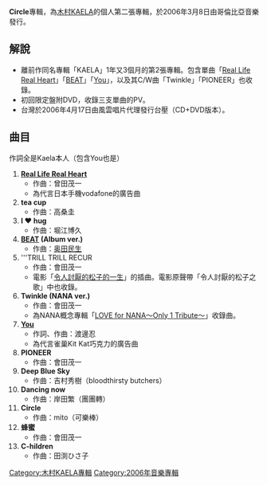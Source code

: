 {{otheruses|subject=木村KAELA的專輯「Circle」|other=幾何圖形|圓}}
{{Infobox album
| name       = Circle
| type       = [[專輯|專輯]]
| artist     = [[木村KAELA|木村KAELA]]
| cover      = Circle (KAELA).jpg
<!-- 未知參數 | background = Orange -->
| released   = 2006年3月8日
| recorded   = 
| genre      = [[Rock|Rock]]、[[J-POP|J-POP]]
| length     = 
| label      = [[哥倫比亞音樂|哥倫比亞音樂]]
| producer   = 
| reviews    = 
| prev_title = [[KAELA|KAELA]]
| prev_year  = 2004
| next_title = [[Scratch|Scratch]]
| next_year  = 2007
}}
'''Circle'''專輯，為[[木村KAELA|木村KAELA]]的個人第二張專輯，於2006年3月8日由哥倫比亞音樂發行。

== 解說 ==
* 離前作同名專輯「KAELA」1年又3個月的第2張專輯。包含單曲「[[Real_Life_Real_Heart|Real Life Real Heart]]」「[[BEAT_(木村KAELA)|BEAT]]」「[[You_(木村KAELA)|You]]」，以及其C/W曲「Twinkle」「PIONEER」也收錄。
* 初回限定盤附DVD，收錄三支單曲的PV。
* 台灣於2006年4月17日由風雲唱片代理發行台壓（CD+DVD版本）。

== 曲目 ==
作詞全是Kaela本人（包含You也是）
# '''[[Real_Life_Real_Heart|Real Life Real Heart]]'''
#*作曲：曾田茂一
#*為代言日本手機vodafone的廣告曲
#'''tea cup'''
#*作曲：高桑圭
# '''I ♥ hug'''
#*作曲：堀江博久
# '''[[BEAT_(木村KAELA)|BEAT]] (Album ver.)'''
#*作曲：[[奥田民生|奥田民生]]
# '''TRILL TRILL RECUR
#*作曲：會田茂一
#*電影「[[令人討厭的松子的一生|令人討厭的松子的一生]]」的插曲。電影原聲帶「令人討厭的松子之歌」中也收錄。
# '''Twinkle (NANA ver.)'''
#*作曲：會田茂一
#*為NANA概念專輯「[[LOVE_for_NANA～Only_1_Tribute～|LOVE for NANA～Only 1 Tribute～]]」收錄曲。
# '''[[You_(木村KAELA)|You]]'''
#*作詞、作曲：渡邊忍
#*為代言雀巢Kit Kat巧克力的廣告曲 
# '''PIONEER'''
#*作曲：會田茂一
# '''Deep Blue Sky'''
#*作曲：吉村秀樹（bloodthirsty butchers）
# '''Dancing now'''
#*作曲：岸田繁（團團轉）
# '''Circle'''
#*作曲：mito（可樂棒）
# '''蜂蜜'''
#*作曲：會田茂一
# '''C-hildren'''
#*作曲：田渕ひさ子

[[Category:木村KAELA專輯|Category:木村KAELA專輯]]
[[Category:2006年音樂專輯|Category:2006年音樂專輯]]